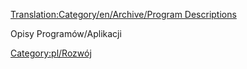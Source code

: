 [[Translation:Category/en/Archive/Program Descriptions]]

Opisy Programów/Aplikacji

<!--[[Category:Development]]-->[[Category:pl/Rozwój]]